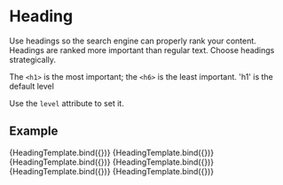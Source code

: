 
<Meta title="Components/Heading/Level" component={Heading} />


# Heading

Use headings so the search engine can properly rank your content. Headings are ranked more important than regular text. Choose headings strategically.

The `<h1>` is the most important; the `<h6>` is the least important. 'h1' is the default level

Use the `level` attribute to set it.

## Example

<Canvas>
  <Story
    name="h1"
    args={{
      level: 'h1',
      text: 'Heading content',
    }}
  >
    {HeadingTemplate.bind({})}
  </Story>
  <Story
    name="h2"
    args={{
      level: 'h2',
      text: 'Heading content',
    }}
  >
    {HeadingTemplate.bind({})}
  </Story>
  <Story
    name="h3"
    args={{
      level: 'h3',
      text: 'Heading content',
    }}
  >
    {HeadingTemplate.bind({})}
  </Story>
  <Story
    name="h4"
    args={{
      level: 'h4',
      text: 'Heading content',
    }}
  >
    {HeadingTemplate.bind({})}
  </Story>
  <Story
    name="h5"
    args={{
      level: 'h5',
      text: 'Heading content',
    }}
  >
    {HeadingTemplate.bind({})}
  </Story>
  <Story
    name="h6"
    args={{
      level: 'h6',
      text: 'Heading content',
    }}
  >
    {HeadingTemplate.bind({})}
  </Story>
</Canvas>
